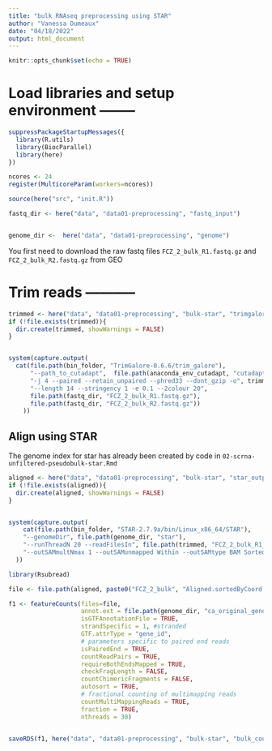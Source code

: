```yaml
---
title: "bulk RNAseq preprocessing using STAR"
author: "Vanessa Dumeaux"
date: "04/18/2022"
output: html_document
---
```


```r
knitr::opts_chunk$set(echo = TRUE)
```

# Load libraries and setup environment --------

```r
suppressPackageStartupMessages({
  library(R.utils)
  library(BiocParallel)
  library(here)
})

ncores <- 24
register(MulticoreParam(workers=ncores))

source(here("src", "init.R"))

fastq_dir <- here("data", "data01-preprocessing", "fastq_input")


genome_dir <-  here("data", "data01-preprocessing", "genome")

```

You first need to download the raw fastq files `FCZ_2_bulk_R1.fastq.gz` and `FCZ_2_bulk_R2.fastq.gz` from GEO


# Trim reads -----------

```r
trimmed <- here("data", "data01-preprocessing", "bulk-star", "trimgalore_output")
if (!file.exists(trimmed)){
  dir.create(trimmed, showWarnings = FALSE) 
}


system(capture.output(
  cat(file.path(bin_folder, "TrimGalore-0.6.6/trim_galore"),
      "--path_to_cutadapt",  file.path(anaconda_env_cutadapt, "cutadapt"),
      "-j 4 --paired --retain_unpaired --phred33 --dont_gzip -o", trimmed,
      "--length 14 --stringency 1 -e 0.1 --2colour 20",
      file.path(fastq_dir, "FCZ_2_bulk_R1.fastq.gz"), 
      file.path(fastq_dir, "FCZ_2_bulk_R2.fastq.gz"))
    ))


```

## Align using STAR

The genome index for star has already been created by code in `02-scrna-unfiltered-pseudobulk-star.Rmd`

```r

aligned <- here("data", "data01-preprocessing", "bulk-star", "star_output")
if (!file.exists(aligned)){
  dir.create(aligned, showWarnings = FALSE) 
}


system(capture.output(
    cat(file.path(bin_folder, "STAR-2.7.9a/bin/Linux_x86_64/STAR"),
    "--genomeDir", file.path(genome_dir, "star"), 
    "--runThreadN 20 --readFilesIn", file.path(trimmed, "FCZ_2_bulk_R1_val_1.fq"), file.path(trimmed, "FCZ_2_bulk_R2_val_2.fq"),
    "--outSAMmultNmax 1 --outSAMunmapped Within --outSAMtype BAM SortedByCoordinate --outSAMattributes All --outSAMstrandField intronMotif --quantMode GeneCounts --outFileNamePrefix", file.path(aligned, "FCZ_2_bulk"))
  ))


```


```r
library(Rsubread)

file <- file.path(aligned, paste0("FCZ_2_bulk", "Aligned.sortedByCoord.out.bam"))

f1 <- featureCounts(files=file,
                    annot.ext = file.path(genome_dir, "ca_original_genomic.gtf"),
                    isGTFAnnotationFile = TRUE, 
                    strandSpecific = 1, #stranded
                    GTF.attrType = "gene_id",
                    # parameters specific to paired end reads
                    isPairedEnd = TRUE,
                    countReadPairs = TRUE,
                    requireBothEndsMapped = TRUE,
                    checkFragLength = FALSE,
                    countChimericFragments = FALSE,    
                    autosort = TRUE,
                    # fractional counting of multimapping reads
                    countMultiMappingReads = TRUE,
                    fraction = TRUE,
                    nthreads = 30)


saveRDS(f1, here("data", "data01-preprocessing", "bulk-star", "bulk_counts_geneid.rds"))

```

